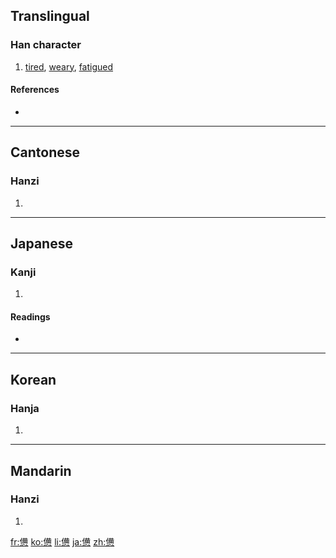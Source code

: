 {{also|惫}}
==Translingual==

===Han character===
{{Han char|rn=61|rad=心|as=12|sn=16|four=2433<sub>2</sub>|canj=人月心 (OBP)}}

# [[tired]], [[weary]], [[fatigued]]

====References====
* {{Han ref|kx=0402.020|dkj=11195|dj=0742.040|hdz=42350.120|uh=618A|ud=24970|bh=BECE|bd=48846}}

----

==Cantonese==

===Hanzi===
{{yue-hanzi|jyut=|y=baai6, bei6|sim=惫}}

# {{defn|Cantonese|sort=心12}}

----

==Japanese==

===Kanji===
{{ja-kanji|grade=|rs=心12}}

# {{defn|Japanese|sort=心12}}

====Readings====
* {{ja-readings|on=[[はい]] (hai), [[へい]] (hei)|kun=[[つかれる]] (tsukareru)}}

----

==Korean==

===Hanja===
{{ko-hanja|hangeul=비|eumhun=|rv=bi|mr=pi|y=pi}}

# {{defn|Korean|sort=心12}}

----

==Mandarin==

===Hanzi===
{{cmn-hanzi|sim=惫|pin=[[bèi]] ([[bei4]])|wg=pei<sup>4</sup>}}

# {{defn|Mandarin|sort=心12}}

[[fr:憊]]
[[ko:憊]]
[[li:憊]]
[[ja:憊]]
[[zh:憊]]